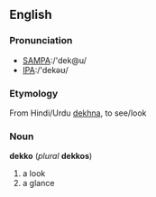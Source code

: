 ==English==

===Pronunciation===
*[[Pronunciation guide|SAMPA]]:/'dek@u/
*[[Pronunciation guide|IPA]]:/'dekəʊ/

===Etymology===
From Hindi/Urdu [[dekhna]], to see/look

===Noun===
'''dekko''' (''plural'' '''dekkos''')

# a look
# a glance